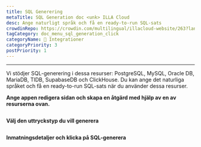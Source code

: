 ```yaml
---
title: SQL Generering
metaTitle: SQL Generation doc <unk> ILLA Cloud
desc: Ange naturligt språk och få en ready-to-run SQL-sats
crowdinRepo: https://crowdin.com/multilingual/illacloud-website/263?languages=sv&filter=basic&value=0
tagCategory: doc_menu_sql_generation_click
categoryName: 🔨 Integrationer
categoryPriority: 3
postPriority: 1
---
```


* * *

<Heading hidden>SQL-generering</Heading>

Vi stödjer SQL-generering i dessa resurser: PostgreSQL, MySQL, Oracle DB, MariaDB, TIDB, SupabaseDB och ClickHouse. Du kan ange det naturliga språket och få en ready-to-run SQL-sats när du använder dessa resurser. 

**Ange appen redigera sidan och skapa en åtgärd med hjälp av en av resurserna ovan.** 

<img src='https://cdn.illacloud.com/official-website/img/docs/assemble/sql_generate.png' alt="" />

**Välj den uttryckstyp du vill generera**

<img src='https://cdn.illacloud.com/official-website/img/docs/assemble/sql_generate(1).gif' alt="" />

**Inmatningsdetaljer och klicka på SQL-generera**

<img src='https://cdn.illacloud.com/official-website/img/docs/assemble/sql_generate(2).png' alt="" />
